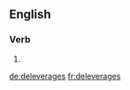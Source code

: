 ==English==

===Verb===
{{head|en|verb form}}

# {{en-third-person singular of|deleverage}}

[[de:deleverages]]
[[fr:deleverages]]